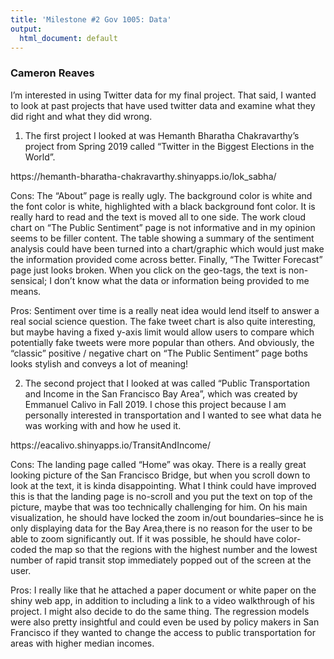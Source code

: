```yaml
---
title: 'Milestone #2 Gov 1005: Data'
output:
  html_document: default
---
```

### Cameron Reaves

I'm interested in using Twitter data for my final project. That said, I wanted to look at past projects that have used twitter data and examine what they did right and what they did wrong. 

1. The first project I looked at was Hemanth Bharatha Chakravarthy's project from Spring 2019 called "Twitter in the Biggest Elections in the World". 

https://hemanth-bharatha-chakravarthy.shinyapps.io/lok_sabha/

Cons: 
The "About" page is really ugly. The background color is white and the font color is white, highlighted with a black background font color. It is really hard to read and the text is moved all to one side. The work cloud chart on "The Public Sentiment" page is not informative and in my opinion seems to be filler content. The table showing a summary of the sentiment analysis could have been turned into a chart/graphic which would just make the information provided come across better. Finally, "The Twitter Forecast" page just looks broken. When you click on the geo-tags, the text is non-sensical; I don't know what the data or information being provided to me means. 

Pros:
Sentiment over time is a really neat idea would lend itself to answer a real social science question. The fake tweet chart is also quite interesting, but maybe having a fixed y-axis limit would allow users to compare which potentially fake tweets were more popular than others. And obviously, the "classic" positive / negative chart on "The Public Sentiment" page boths looks stylish and conveys a lot of meaning!





2. The second project that I looked at was called "Public Transportation and Income in the San Francisco Bay Area", which was created by Emmanuel Calivo in Fall 2019. I chose this project because I am personally interested in transportation and I wanted to see what data he was working with and how he used it.

https://eacalivo.shinyapps.io/TransitAndIncome/

Cons: 
The landing page called "Home" was okay. There is a really great looking picture of the San Francisco Bridge, but when you scroll down to look at the text, it is kinda disappointing. What I think could have improved this is that the landing page is no-scroll and you put the text on top of the picture, maybe that was too technically challenging for him. On his main visualization, he should have locked the zoom in/out boundaries--since he is only displaying data for the Bay Area,there is no reason for the user to be able to zoom significantly out. If it was possible, he should have color-coded the map so that the regions with the highest number and the lowest number of rapid transit stop immediately popped out of the screen at the user.

Pros:
I really like that he attached a paper document or white paper on the shiny web app, in addition to including a link to a video walkthrough of his project. I might also decide to do the same thing. The regression models were also pretty insightful and could even be used by policy makers in San Francisco if they wanted to change the access to public transportation for areas with higher median incomes. 


